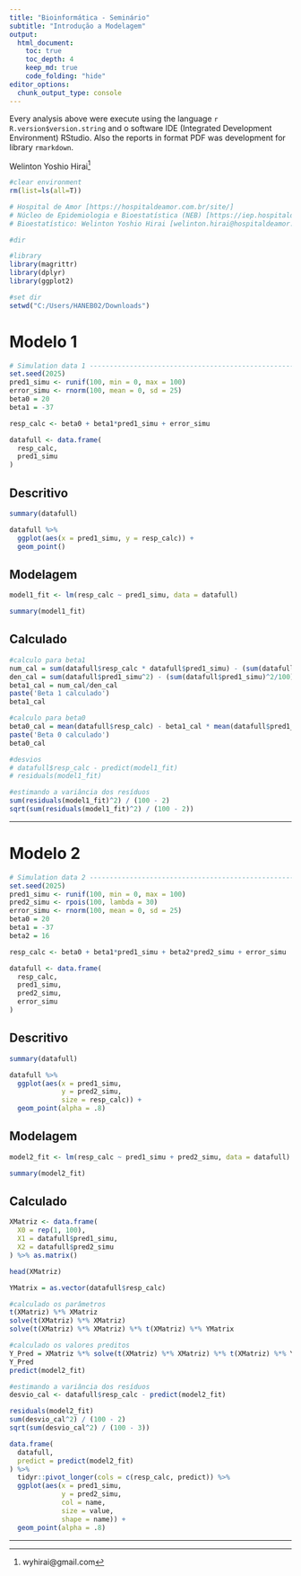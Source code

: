 ---
title: "Bioinformática - Seminário"
subtitle: "Introdução a Modelagem"
output: 
  html_document: 
    toc: true
    toc_depth: 4
    keep_md: true
    code_folding: "hide"    
editor_options: 
  chunk_output_type: console
---

Every analysis above were execute using the language `r R.version$version.string` and o software IDE (Integrated Development Environment) RStudio. Also the reports in format PDF was development for library `rmarkdown`.

Welinton Yoshio Hirai^[wyhirai@gmail.com]

```{r setup, include=F}
#clear environment
rm(list=ls(all=T))

# Hospital de Amor [https://hospitaldeamor.com.br/site/]
# Núcleo de Epidemiologia e Bioestatística (NEB) [https://iep.hospitaldeamor.com.br/plataformas-de-apoio/neb/]
# Bioestatístico: Welinton Yoshio Hirai [welinton.hirai@hospitaldeamor.com.br]

#dir

#library
library(magrittr)
library(dplyr)
library(ggplot2)

#set dir
setwd("C:/Users/HANEB02/Downloads")
```

# Modelo 1

```{r}
# Simulation data 1 -------------------------------------------------------
set.seed(2025)
pred1_simu <- runif(100, min = 0, max = 100)
error_simu <- rnorm(100, mean = 0, sd = 25)
beta0 = 20
beta1 = -37

resp_calc <- beta0 + beta1*pred1_simu + error_simu

datafull <- data.frame(
  resp_calc, 
  pred1_simu
)
```

## Descritivo

```{r}
summary(datafull)
```

```{r}
datafull %>% 
  ggplot(aes(x = pred1_simu, y = resp_calc)) +
  geom_point()
```

## Modelagem 

```{r}
model1_fit <- lm(resp_calc ~ pred1_simu, data = datafull)

summary(model1_fit)
```

## Calculado

```{r}
#calculo para beta1
num_cal = sum(datafull$resp_calc * datafull$pred1_simu) - (sum(datafull$resp_calc) * sum(datafull$pred1_simu))/100
den_cal = sum(datafull$pred1_simu^2) - (sum(datafull$pred1_simu)^2/100)
beta1_cal = num_cal/den_cal
paste('Beta 1 calculado')
beta1_cal
```

```{r}
#calculo para beta0
beta0_cal = mean(datafull$resp_calc) - beta1_cal * mean(datafull$pred1_simu)
paste('Beta 0 calculado')
beta0_cal
```

```{r}
#desvios
# datafull$resp_calc - predict(model1_fit)
# residuals(model1_fit)

#estimando a variância dos resíduos
sum(residuals(model1_fit)^2) / (100 - 2)
sqrt(sum(residuals(model1_fit)^2) / (100 - 2))
```

---

\newpage 

# Modelo 2

```{r}
# Simulation data 2 -------------------------------------------------------
set.seed(2025)
pred1_simu <- runif(100, min = 0, max = 100)
pred2_simu <- rpois(100, lambda = 30)
error_simu <- rnorm(100, mean = 0, sd = 25)
beta0 = 20
beta1 = -37
beta2 = 16

resp_calc <- beta0 + beta1*pred1_simu + beta2*pred2_simu + error_simu

datafull <- data.frame(
  resp_calc, 
  pred1_simu,
  pred2_simu,
  error_simu
)
```

## Descritivo

```{r}
summary(datafull)
```

```{r}
datafull %>% 
  ggplot(aes(x = pred1_simu, 
             y = pred2_simu,
             size = resp_calc)) +
  geom_point(alpha = .8)
```

## Modelagem

```{r}
model2_fit <- lm(resp_calc ~ pred1_simu + pred2_simu, data = datafull)

summary(model2_fit)
```

## Calculado

```{r}
XMatriz <- data.frame(
  X0 = rep(1, 100),
  X1 = datafull$pred1_simu,
  X2 = datafull$pred2_simu
) %>% as.matrix()

head(XMatriz)

YMatrix = as.vector(datafull$resp_calc)
```

```{r}
#calculado os parâmetros
t(XMatriz) %*% XMatriz
solve(t(XMatriz) %*% XMatriz)
solve(t(XMatriz) %*% XMatriz) %*% t(XMatriz) %*% YMatrix
```

```{r}
#calculado os valores preditos
Y_Pred = XMatriz %*% solve(t(XMatriz) %*% XMatriz) %*% t(XMatriz) %*% YMatrix
Y_Pred
predict(model2_fit)
```

```{r}
#estimando a variância dos resíduos
desvio_cal <- datafull$resp_calc - predict(model2_fit)

residuals(model2_fit)
sum(desvio_cal^2) / (100 - 2)
sqrt(sum(desvio_cal^2) / (100 - 3))
```

```{r}
data.frame(
  datafull,
  predict = predict(model2_fit)
) %>% 
  tidyr::pivot_longer(cols = c(resp_calc, predict)) %>% 
  ggplot(aes(x = pred1_simu, 
             y = pred2_simu,
             col = name,
             size = value,
             shape = name)) +
  geom_point(alpha = .8) 
```

---

\newpage 

<!-- # Modelo 3 -->

<!-- ```{r} -->
<!-- # Simulation data 2 ------------------------------------------------------- -->
<!-- set.seed(2025) -->
<!-- pred1_simu <- rep(c('Case', 'Control'), each = 10) -->
<!-- resp_case <- rnorm(10, mean = 20, sd = 10) -->
<!-- resp_control <- rnorm(10, mean = 40, sd = 10) -->

<!-- datafull <- data.frame( -->
<!--   resp_calc = c(resp_case, resp_control),  -->
<!--   pred1_simu -->
<!-- ) -->
<!-- ``` -->

<!-- ## Descritivo -->

<!-- ```{r} -->
<!-- aggregate(. ~ pred1_simu, datafull, mean) -->
<!-- ``` -->

<!-- ## Modelagem -->

<!-- ```{r} -->
<!-- model3_fit <- lm(resp_calc ~ pred1_simu, data = datafull) -->
<!-- summary(model3_fit) -->
<!-- ``` -->

<!-- ## Calculado -->

<!-- ```{r} -->
<!-- #calculado os parâmetros -->
<!-- XMatriz <- model.matrix(~ pred1_simu, data = datafull) -->
<!-- YMatrix <- datafull$resp_calc -->

<!-- t(XMatriz) %*% XMatriz -->
<!-- solve(t(XMatriz) %*% XMatriz) -->
<!-- solve(t(XMatriz) %*% XMatriz) %*% t(XMatriz) %*% YMatrix -->

<!-- 40.5 - 23.6 -->
<!-- ``` -->

<!-- ## Modelagem -->

<!-- ```{r} -->
<!-- model4_fit <- lm(resp_calc ~ 0 + pred1_simu, data = datafull) -->
<!-- summary(model4_fit) -->
<!-- ``` -->

<!-- ```{r} -->
<!-- #calculado os parâmetros -->
<!-- XMatriz <- model.matrix(~ 0 + pred1_simu, data = datafull) -->
<!-- YMatrix <- datafull$resp_calc -->

<!-- t(XMatriz) %*% XMatriz -->
<!-- solve(t(XMatriz) %*% XMatriz) -->
<!-- solve(t(XMatriz) %*% XMatriz) %*% t(XMatriz) %*% YMatrix -->
<!-- ``` -->


